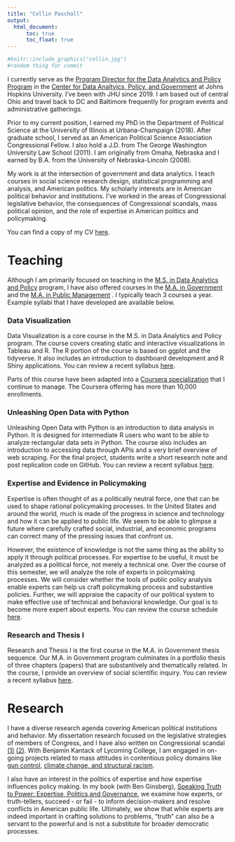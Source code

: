 ```yaml
---
title: "Collin Paschall"
output: 
  html_document:
      toc: true
      toc_float: true
---
```



```r
#knitr::include_graphics("collin.jpg")
#random thing for commit
```

I currently serve as the [Program Director for the Data Analytics and Policy Program](https://advanced.jhu.edu/directory/collin-paschall/) in the [Center for Data Analtyics, Policy, and Government](https://advanced.jhu.edu/about/centers/center-for-advanced-governmental-studies/) at Johns Hopkins University. I've been with JHU since 2019. I am based out of central Ohio and travel back to DC and Baltimore frequently for program events and administrative gatherings. 

Prior to my current position, I earned my PhD in the Department of Political Science at the University of Illinois at Urbana-Champaign (2018). After graduate school, I served as an American Political Science Association Congressional Fellow. I also hold a J.D. from The George Washington University Law School (2011). I am originally from Omaha, Nebraska and I earned by B.A. from the University of Nebraska-Lincoln (2008).

My work is at the intersection of government and data analytics. I teach courses in social science research design, statistical programming and analysis, and American politics. My scholarly interests are in American political behavior and institutions. I've worked in the areas of Congressional legislative behavior, the consequences of Congressional scandals, mass political opinion, and the role of expertise in American politics and policymaking.

You can find a copy of my CV [here](http://collinpaschall.github.io/paschall_cv_6_16_25.pdf).

# Teaching

Although I am primarily focused on teaching in the [M.S. in Data Analytics and Policy](https://advanced.jhu.edu/academics/graduate/ms-data-analytics-policy/) program, I have also offered courses in the [M.A. in Government](https://advanced.jhu.edu/academics/graduate/ma-government/) and the [M.A. in Public Management](https://advanced.jhu.edu/academics/graduate/ma-public-management) . I typically teach 3 courses a year. Example syllabi that I have developed are available below.

### Data Visualization

Data Visualization is a core course in the M.S. in Data Analytics and Policy program. The course covers creating static and interactive visualizations in Tableau and R. The R portion of the course is based on ggplot and the tidyverse. It also includes an introduction to dashboard development and R Shiny applications. You can review a recent syllabus [here](https://collinpaschall.github.io/paschall_data_viz.pdf).

Parts of this course have been adapted into a [Coursera specialization](https://www.coursera.org/specializations/jhu-data-visualization-dashboarding-with-r) that I continue to manage. The Coursera offering has more than 10,000 enrollments.

### Unleashing Open Data with Python

Unleashing Open Data with Python is an introduction to data analysis in Python. It is designed for intermediate R users who want to be able to analyze rectangular data sets in Python. The course also includes an introduction to accessing data through APIs and a very brief overview of web scraping. For the final project, students write a short research note and post replication code on GitHub. You can review a recent syllabus [here](https://collinpaschall.github.io/paschall_python.pdf).

### Expertise and Evidence in Policymaking

Expertise is often thought of as a politically neutral force, one that can be used to shape rational policymaking processes. In the United States and around the world, much is made of the progress in science and technology and how it can be applied to public life. We seem to be able to glimpse a future where carefully crafted social, industrial, and economic programs can correct many of the pressing issues that confront us.

However, the existence of knowledge is not the same thing as the ability to apply it through political processes. For expertise to be useful, it must be analyzed as a political force, not merely a technical one. Over the course of this semester, we will analyze the role of experts in policymaking processes. We will consider whether the tools of public policy analysis enable experts can help us craft policymaking process and substantive policies. Further, we will appraise the capacity of our political system to make effective use of technical and behavioral knowledge. Our goal is to become more expert about experts. You can review the course schedule [here](https://collinpaschall.github.io/e_and_e_syllabus.html).

### Research and Thesis I

Research and Thesis I is the first course in the M.A. in Government thesis sequence. Our M.A. in Government program culminates in a portfolio thesis of three chapters (papers) that are substantively and thematically related. In the course, I provide an overview of social scientific inquiry. You can review a recent syllabus [here](http://collinpaschall.github.io/paschall_rt1.pdf).

# Research

I have a diverse research agenda covering American political institutions and behavior. My dissertation research focused on the legislative strategies of members of Congress, and I have also written on Congressional scandal [(1)](https://journals.sagepub.com/doi/full/10.1177/1065912919826224?casa_token=HsEn5WMixbkAAAAA%3AcGqU6SiI_0vZdmV8_pQ3MusNNTUaFy-wWPReV0Ybh7Ai7Tap2lgGJQFpsHqYD5dXXT0KcF4NIgwVvA) [(2)](https://www.emerald.com/insight/content/doi/10.1108/978-1-80117-119-920221015/full/html). With Benjamin Kantack of Lycoming College, I am engaged in on-going projects related to mass attitudes in contentious policy domains like [gun control](https://onlinelibrary.wiley.com/doi/abs/10.1111/ssqu.12754?casa_token=FQGUM-fubzUAAAAA:y4TRc4Z6VvlsSX7aKNh13sFjoz9R4FaNRB3DuRAl45r0T0mGiPIu4ExsfesAgcJdiaCjWCVq6utWbNw), [climate change, and structural racism](https://journals.sagepub.com/doi/full/10.1177/09636625221133520?casa_token=yc--4qil76wAAAAA%3AIgI6ZpyqXTk-e2z4PQtdkrzNCn7x6tY8NzuSy7uxIYcTjCP-aXM4RAU4bBhB8dqwDlMYg2aJ5tS9Mw).

I also have an interest in the politics of expertise and how expertise influences policy making. In my book (with Ben Ginsberg), [Speaking Truth to Power: Expertise, Politics and Governance](https://www.e-elgar.com/shop/usd/speaking-truth-to-power-9781803927626.html), we examine how experts, or truth-tellers, succeed - or fail - to inform decision-makers and resolve conflicts in American public life. Ultimately, we show that while experts are indeed important in crafting solutions to problems, "truth" can also be a servant to the powerful and is not a substitute for broader democratic processes.
